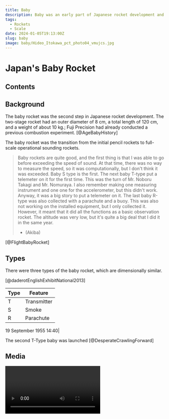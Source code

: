 ```yaml
---
title: Baby
description: Baby was an early part of Japanese rocket development and first flown in 1957 by Hideo Itokawa and team at Michikawa, Iwaki in Akita province in north-west Honshu island.
tags:
  - Rockets
  - Scale
date: 2024-01-05T19:13:00Z
slug: baby
image: baby/Hideo_Itokawa_pct_photo04_vmujcs.jpg
---
```

# Japan's Baby Rocket

## Contents

## Background

The baby rocket was the second step in Japanese rocket development.
The two-stage rocket had an outer diameter of 8 cm, a total length of 120 cm, and a weight of about 10 kg.; Fuji Precision had already conducted a previous combustion experiment. [@AgeBabyHistory]

The baby rocket was the transition from the initial pencil rockets to full-scale operational sounding rockets.

> Baby rockets are quite good, and the first thing is that I was able to go before exceeding the speed of sound. At that time, there was no way to measure the speed, so it was computationally, but I don't think it was exceeded. Baby S type is the first. The next baby T-type put a telemeter on it for the first time. This was the turn of Mr. Noboru Takagi and Mr. Nomuraya. I also remember making one measuring instrument and one one for the accelerometer, but this didn't work. Anyway, it was a big story to put a telemeter on it. The last baby R-type was also collected with a parachute and a buoy. This was also not working on the installed equipment, but I only collected it. However, it meant that it did all the functions as a basic observation rocket. The altitude was very low, but it's quite a big deal that I did it in the same year.
> - (Akiba)

[@FlightBabyRocket]

## Types

There were three types of the baby rocket, which are dimensionally similar.

<CloudImage image='baby/Baby_T-type.jpg' />
[@daderotEnglishExhibitNational2013]

| Type | Feature |
| -- | -- |
| T | Transmitter |
| S | Smoke |
| R | Parachute |

19 September 1955 14:40| 

The second T-Type baby was launched [@DesperateCrawlingForward]

## Media

<Video id='hODYsZbVysM' />

<Gallery tags={['baby','project']} />

### Bibliography
